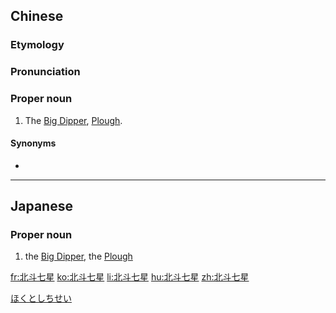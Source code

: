 ==Chinese==
{{zh-forms|type=22}}

===Etymology===
{{rfe|lang=zh}}

===Pronunciation===
{{zh-pron
|m=Běidǒu Qīxīng
|c=bak1 dau2 cat1 sing1
|cat=pn
}}

===Proper noun===
{{zh-proper noun}}

# The [[Big Dipper]], [[Plough]].

====Synonyms====
* {{zh-l|北斗星}}

{{zh-cat|Constellations}}

----

==Japanese==
{{ja-kanjitab|ほく|と|しち|せい|yomi=on}}

===Proper noun===
{{ja-pos|ほくと しちせい|proper}}

# {{lb|ja|astronomy|sort=ほくとしちせい}} the [[Big Dipper]], the [[Plough]]

[[Category:ja:Constellations|ほくとしちせい]]

[[fr:北斗七星]]
[[ko:北斗七星]]
[[li:北斗七星]]
[[hu:北斗七星]]
[[zh:北斗七星]]
